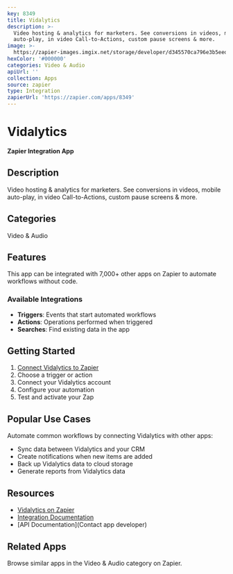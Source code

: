 ```yaml
---
key: 8349
title: Vidalytics
description: >-
  Video hosting & analytics for marketers. See conversions in videos, mobile
  auto-play, in video Call-to-Actions, custom pause screens & more.
image: >-
  https://zapier-images.imgix.net/storage/developer/d345570ca796e3b5eed49c8d3d128231.png?auto=format%2Ccompress&ixlib=python-3.0.0&q=50
hexColor: '#000000'
categories: Video & Audio
apiUrl: ''
collection: Apps
source: zapier
type: Integration
zapierUrl: 'https://zapier.com/apps/8349'
---
```

# Vidalytics

**Zapier Integration App**

## Description

Video hosting & analytics for marketers. See conversions in videos, mobile auto-play, in video Call-to-Actions, custom pause screens & more.

## Categories

Video & Audio

## Features

This app can be integrated with 7,000+ other apps on Zapier to automate workflows without code.

### Available Integrations

- **Triggers**: Events that start automated workflows
- **Actions**: Operations performed when triggered
- **Searches**: Find existing data in the app

## Getting Started

1. [Connect Vidalytics to Zapier](https://zapier.com/apps/8349)
2. Choose a trigger or action
3. Connect your Vidalytics account
4. Configure your automation
5. Test and activate your Zap

## Popular Use Cases

Automate common workflows by connecting Vidalytics with other apps:

- Sync data between Vidalytics and your CRM
- Create notifications when new items are added
- Back up Vidalytics data to cloud storage
- Generate reports from Vidalytics data

## Resources

- [Vidalytics on Zapier](https://zapier.com/apps/8349)
- [Integration Documentation](https://zapier.com/apps/8349/integrations)
- [API Documentation](Contact app developer)

## Related Apps

Browse similar apps in the Video & Audio category on Zapier.
